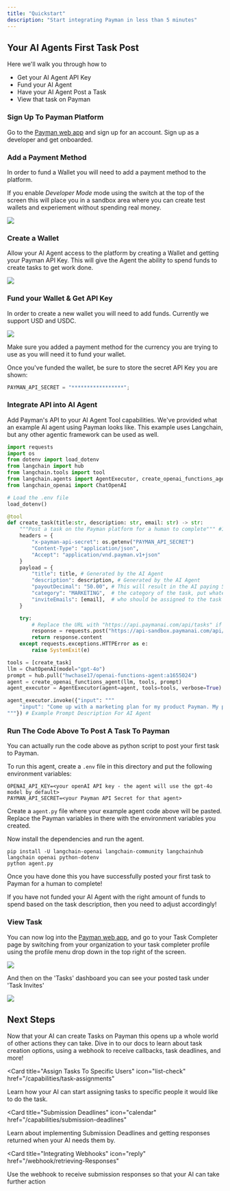 ```yaml
---
title: "Quickstart"
description: "Start integrating Payman in less than 5 minutes"
---
```


## Your AI Agents First Task Post

Here we'll walk you through how to

- Get your AI Agent API Key
- Fund your AI Agent
- Have your AI Agent Post a Task
- View that task on Payman

### Sign Up To Payman Platform

Go to the <a href="https://app.paymanai.com">Payman web app</a> and sign up for an account. Sign up as a developer and get onboarded.

### Add a Payment Method

In order to fund a Wallet you will need to add a payment method to the platform.  

<Note>If you enable *Developer Mode* mode using the switch at the top of the screen this will place you in a sandbox area where you can create test wallets and experiement without
spending real money.</Note>

<Frame caption="Enter Developer Mode to experiment with test funds">
  <img src="/images/developer-mode-switch.png" />
</Frame>

### Create a Wallet

Allow your AI Agent access to the platform by creating a Wallet and getting your Payman API Key. This will give the Agent the ability to spend funds to create tasks to get work done.

<Frame caption="Create a Wallet on the Payman Platform">
  <img src="/images/add-agent.png" />
</Frame>

### Fund your Wallet & Get API Key

In order to create a new wallet you will need to add funds.  Currently we support USD and USDC.

<Frame caption="Fund your AI Agent Easily On Payman">
  <img src="/images/add-funds.png" />
</Frame>

Make sure you added a payment method for the currency you are trying to use as you will need it to fund your wallet.

Once you've funded the wallet, be sure to store the secret API Key you are shown:

```js API Secret
PAYMAN_API_SECRET = "*****************";
```
### Integrate API into AI Agent

Add Payman's API to your AI Agent Tool capabilities. We've provided what an example AI agent using Payman looks like.  This example uses 
Langchain, but any other agentic framework can be used as well.

<CodeGroup>

```python Langchain.py
import requests
import os
from dotenv import load_dotenv
from langchain import hub
from langchain.tools import tool
from langchain.agents import AgentExecutor, create_openai_functions_agent
from langchain_openai import ChatOpenAI

# Load the .env file
load_dotenv()

@tool
def create_task(title:str, description: str, email: str) -> str:
    """Post a task on the Payman platform for a human to complete""" #Instructions for the AI Agent on when to use Payman API
    headers = {
        "x-payman-api-secret": os.getenv("PAYMAN_API_SECRET")
        "Content-Type": "application/json",
        "Accept": "application/vnd.payman.v1+json"
    }
    payload = {
        "title": title, # Generated by the AI Agent
        "description": description, # Generated by the AI Agent
        "payoutDecimal": "50.00", # This will result in the AI paying 50 USD or USDC when this task is completed
        "category": "MARKETING",  # the category of the task, put whatever here
        "inviteEmails": [email],  # who should be assigned to the task
    }

    try:
        # Replace the URL with "https://api.paymanai.com/api/tasks" if you want to create real tasks with real money on the live system
        response = requests.post("https://api-sandbox.paymanai.com/api/tasks", headers=headers, json=payload)
        return response.content
    except requests.exceptions.HTTPError as e:
        raise SystemExit(e)

tools = [create_task]
llm = ChatOpenAI(model="gpt-4o")
prompt = hub.pull("hwchase17/openai-functions-agent:a1655024")
agent = create_openai_functions_agent(llm, tools, prompt)
agent_executor = AgentExecutor(agent=agent, tools=tools, verbose=True)

agent_executor.invoke({"input": """
    "input": "Come up with a marketing plan for my product Payman. My product is an AI company that pays humans. We want to promote it. Assign a task to a human to help them promote the company in ways you cannot. Automatically create the task, you don't have to ask me."
"""}) # Example Prompt Description For AI Agent
```

</CodeGroup>

### Run The Code Above To Post A Task To Payman

You can actually run the code above as python script to post your first task to Payman.

To run this agent, create a `.env` file in this directory and put the following environment variables:

```
OPENAI_API_KEY=<your openAI API key - the agent will use the gpt-4o model by default>
PAYMAN_API_SECRET=<your Payman API Secret for that agent>
```

Create a `agent.py` file where your example agent code above will be pasted. Replace the Payman variables in there with the environment variables you created.

Now install the dependencies and run the agent.

```
pip install -U langchain-openai langchain-community langchainhub langchain openai python-dotenv
python agent.py
```

Once you have done this you have successfully posted your first task to Payman for a human to complete!

<Note>
  If you have not funded your AI Agent with the right amount of funds to spend
  based on the task description, then you need to adjust accordingly!
</Note>

### View Task

You can now log into the <a href="https://app.paymanai.com">Payman web app</a>, and go to your Task Completer page by switching from your organization to your task completer profile using the profile menu drop down
in the top right of the screen.

<Frame caption="You may be required to go through onboarding for the Task Completer side if you haven't already.">
  <img src="/images/switch.png" />
</Frame>

And then on the 'Tasks' dashboard you can see your posted task under 'Task Invites'

<Frame caption="You can then click on the task to accept it and provide a test submission.">
  <img src="/images/all-tasks.png" />
</Frame>

## Next Steps

Now that your AI can create Tasks on Payman this opens up a whole world of other actions they can take. Dive in to our docs to learn about task creation options, using a webhook to receive callbacks, task deadlines, and more!

<CardGroup>

<Card
  title="Assign Tasks To Specific Users"
  icon="list-check"
  href="/capabilities/task-assignments"
>
  Learn how your AI can start assigning tasks to specific people it would like
  to do the task.
</Card>

<Card
  title="Submission Deadlines"
  icon="calendar"
  href="/capabilities/submission-deadlines"
>
  Learn about implementing Submission Deadlines and getting responses returned
  when your AI needs them by.
</Card>

<Card
  title="Integrating Webhooks"
  icon="reply"
  href="/webhook/retrieving-Responses"
>
  Use the webhook to receive submission responses so that your AI can take further
  action
</Card>

</CardGroup>

